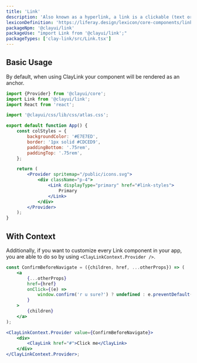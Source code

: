 ```yaml
---
title: 'Link'
description: 'Also known as a hyperlink, a link is a clickable (text or image) element used for navigation purposes.'
lexiconDefinition: 'https://liferay.design/lexicon/core-components/link/'
packageNpm: '@clayui/link'
packageUse: "import Link from '@clayui/link';"
packageTypes: ['clay-link/src/Link.tsx']
---
```


## Basic Usage

By default, when using ClayLink your component will be rendered as an anchor.

```jsx preview
import {Provider} from '@clayui/core';
import Link from '@clayui/link';
import React from 'react';

import '@clayui/css/lib/css/atlas.css';

export default function App() {
	const colStyles = {
		backgroundColor: '#E7E7ED',
		border: '1px solid #CDCED9',
		paddingBottom: '.75rem',
		paddingTop: '.75rem',
	};

	return (
		<Provider spritemap="/public/icons.svg">
			<div className="p-4">
				<Link displayType="primary" href="#link-styles">
					Primary
				</Link>
			</div>
		</Provider>
	);
}
```

## With Context

Additionally, if you want to customize every Link component in your app, you are able to do so by using `<ClayLinkContext.Provider />`.

```jsx
const ConfirmBeforeNavigate = ({children, href, ...otherProps}) => (
	<a
		{...otherProps}
		href={href}
		onClick={(e) =>
			window.confirm('r u sure?') ? undefined : e.preventDefault()
		}
	>
		{children}
	</a>
);

<ClayLinkContext.Provider value={ConfirmBeforeNavigate}>
	<div>
		<ClayLink href="#">Click me</ClayLink>
	</div>
</ClayLinkContext.Provider>;
```
